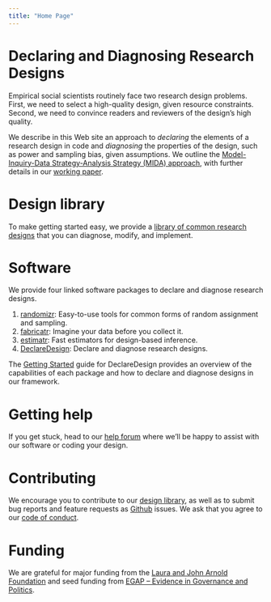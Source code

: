 ```yaml
---
title: "Home Page"
---
```

# Declaring and Diagnosing Research Designs

Empirical social scientists routinely face two research design problems. First, we need to select
a high-quality design, given resource constraints. Second, we need to convince readers and
reviewers of the design’s high quality. 

We describe in this Web site an approach to *declaring* the elements of a research design in 
code and *diagnosing* the properties of the design, such as power and sampling bias, given 
assumptions. We outline the [Model-Inquiry-Data Strategy-Analysis Strategy (MIDA) approach](/mida), with further details in our [working paper](/paper.pdf).

# Design library

To make getting started easy, we provide a [library of common research designs](/library/) that you can
diagnose, modify, and implement.

# Software

We provide four linked software packages to declare and diagnose research designs.

1. [randomizr](/R/randomizr/): Easy-to-use tools for common forms of random assignment and sampling.
2. [fabricatr](/R/fabricatr/): Imagine your data before you collect it.
3. [estimatr](/R/estimatr/): Fast estimators for design-based inference.
4. [DeclareDesign](/R/DeclareDesign/): Declare and diagnose research designs.

The [Getting Started](/R/DeclareDesign/) guide for DeclareDesign provides an overview of
the capabilities of each package and how to declare and diagnose designs in our framework.

# Getting help

If you get stuck, head to our [help forum](http://discuss.declaredesign.org) where
we'll be happy to assist with our software or coding your design.

# Contributing

We  encourage you to contribute to our [design library](/library/), 
as well as to submit bug reports and feature requests as [Github](https://github.com/DeclareDesign) issues. 
We ask that you agree to our [code of conduct](/conduct/).

# Funding

We are grateful for major funding from the [Laura and John Arnold Foundation](http://www.arnoldfoundation.org/)
and seed funding from [EGAP -- Evidence in Governance and Politics](http://egap.org).
